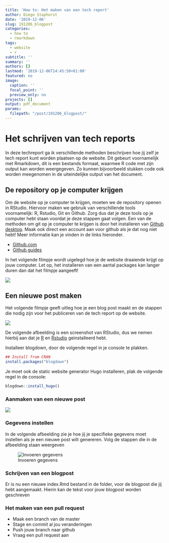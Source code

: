 ```yaml
---
title: 'How to: Het maken van een tech report'
author: Diego Staphorst
date: '2019-12-06'
slug: 191206_blogpost
categories:
  - how to
  - rmarkdown
tags:
  - website
  - r
subtitle: ''
summary: ''
authors: []
lastmod: '2019-12-06T14:45:50+01:00'
featured: no
image:
  caption: ''
  focal_point: ''
  preview_only: no
projects: []
output: pdf_document
params:
  filepath: "/post/191206_blogpost/"
---
```


<!-- https://mikeyharper.uk/migrating-to-blogdown/ -->
<!-- https://yutani.rbind.io/post/2017-10-25-blogdown-custom/ -->
<!-- https://alison.rbind.io/post/2019-02-21-hugo-page-bundles/ -->

# Het schrijven van tech reports
In deze techreport ga ik verschillende methoden beschrijven hoe jij zelf je tech report kunt worden plaatsen op de website. Dit gebeurt voornamelijk met Rmarkdown, dit is een bestands formaat, waarmee R code met zijn output kan worden weergegeven. Zo kunnen bijvoorbeeld stukken code ook worden meegenomen in de uiteindelijke output van het document.

## De repository op je computer krijgen
Om de website op je computer te krijgen, moeten we de repository openen in RStudio. Hiervoor maken we gebruik van verschillende tools voornamelijk: R, Rstudio, Git en Github. Zorg dus dat je deze tools op je computer hebt staan voordat je deze stappen gaat volgen. Een van de methoden om git op je computer te krijgen is door het installeren van [Github desktop](https://desktop.github.com/). Maak ook direct een account aan voor github als je dat nog niet hebt! Meer informatie kan je vinden in de links hieronder.

* [Github.com](https://github.com)
* [Github guides](https://guides.github.com/)

In het volgende filmpje wordt uigelegd hoe je de website draaiende krijgt op jouw computer. Let op, het installeren van een aantal packages kan langer duren dan dat het filmpje aangeeft!

[![](https://img.youtube.com/vi/UM0jxQ_H-DQ/0.jpg)](https://www.youtube.com/watch?v=UM0jxQ_H-DQ "Video met uitleg hoe je de tech report website op je computer krijgt")


## Een nieuwe post maken
Het volgende filmpje geeft uitleg hoe je een blog post maakt en de stappen die nodig zijn voor het publiceren van de tech report op de website.

[![](https://img.youtube.com/vi/vzSdQOhnZdk/0.jpg)](https://www.youtube.com/watch?v=vzSdQOhnZdk "Video met uitleg over het bijdragen aan de website in de vorm van een tech report")

De volgende afbeelding is een screenshot van RStudio, dus we nemen hierbij aan dat je [R](https://www.r-project.org) en [Rstudio](https://www.rstudio.com) geinstalleerd hebt.

Installeer blogdown, door de volgende regel in je console te plakken.

```r
## Install from CRAN
install.packages("blogdown")
```

Je moet ook de static website generator Hugo installeren, plak de volgende regel in de console:

```r
blogdown::install_hugo()
```


### Aanmaken van een nieuwe post
![](../static/nieuwe_post1.png)

### Gegevens instellen
In de volgende afbeelding zie je hoe jij je specifieke gegevens moet instellen als je een nieuwe post wilt genereren. Volg de stappen die in de afbeelding staan weergeven

![Invoeren gegevens](../static/nieuwe_post2.png)

### Schrijven van een blogpost
Er is nu een nieuwe index.Rmd bestand in de folder, voor de blogpost die jij hebt aangemaakt. Hierin kan de tekst voor jouw blogpost worden geschreven

### Het maken van een pull request
* Maak een branch van de master
* Stage en commit al jou veranderingen
* Push jouw branch naar github
* Vraag een pull request aan
